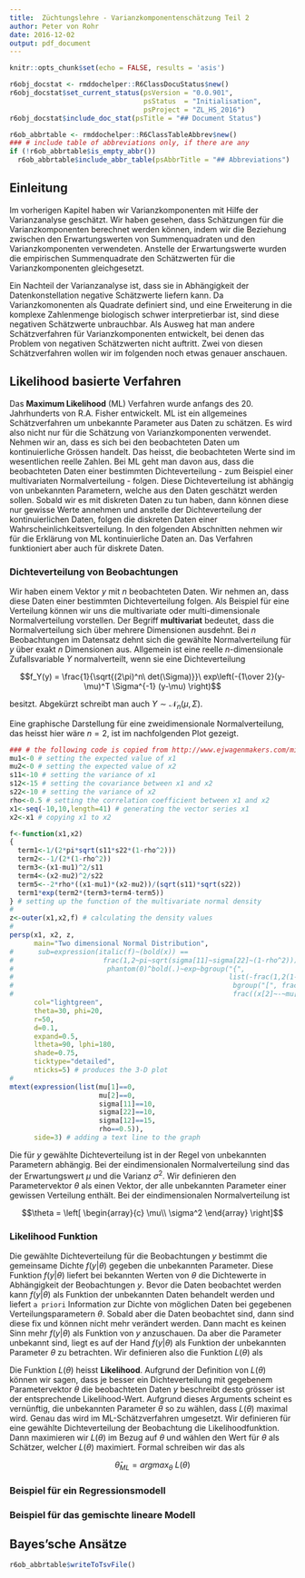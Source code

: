 ```yaml
---
title:  Züchtungslehre - Varianzkomponentenschätzung Teil 2
author: Peter von Rohr
date: 2016-12-02
output: pdf_document
---
```


```r
knitr::opts_chunk$set(echo = FALSE, results = 'asis')
```

```r
r6obj_docstat <- rmddochelper::R6ClassDocuStatus$new()
r6obj_docstat$set_current_status(psVersion = "0.0.901",
                                 psStatus  = "Initialisation",
                                 psProject = "ZL_HS_2016")
r6obj_docstat$include_doc_stat(psTitle = "## Document Status")
```


```r
r6ob_abbrtable <- rmddochelper::R6ClassTableAbbrev$new()
### # include table of abbreviations only, if there are any
if (!r6ob_abbrtable$is_empty_abbr())
  r6ob_abbrtable$include_abbr_table(psAbbrTitle = "## Abbreviations")
```

## Einleitung
Im vorherigen Kapitel haben wir Varianzkomponenten mit Hilfe der Varianzanalyse geschätzt. Wir haben gesehen, dass Schätzungen für die Varianzkomponenten berechnet werden können, indem wir die Beziehung zwischen den Erwartungswerten von Summenquadraten und den Varianzkomponenten verwendeten. Anstelle der Erwartungswerte wurden die empirischen Summenquadrate den Schätzwerten für die Varianzkomponenten gleichgesetzt.

Ein Nachteil der Varianzanalyse ist, dass sie in Abhängigkeit der Datenkonstellation negative Schätzwerte liefern kann. Da Varianzkomonenten als Quadrate definiert sind, und eine Erweiterung in die komplexe Zahlenmenge biologisch schwer interpretierbar ist, sind diese negativen Schätzwerte unbrauchbar. Als Ausweg hat man andere Schätzverfahren für Varianzkomponenten entwickelt, bei denen das Problem von negativen Schätzwerten nicht auftritt. Zwei von diesen Schätzverfahren wollen wir im folgenden noch etwas genauer anschauen.


## Likelihood basierte Verfahren
Das __Maximum Likelihood__ (ML) Verfahren wurde anfangs des 20. Jahrhunderts von R.A. Fisher entwickelt. ML ist ein allgemeines Schätzverfahren um unbekannte Parameter aus Daten zu schätzen. Es wird also nicht nur für die Schätzung von Varianzkomponenten verwendet. Nehmen wir an, dass es sich bei den beobachteten Daten um kontinuierliche Grössen handelt. Das heisst, die beobachteten Werte sind im wesentlichen reelle Zahlen. Bei ML geht man davon aus, dass die beobachteten Daten einer bestimmten Dichteverteilung - zum Beispiel einer multivariaten Normalverteilung - folgen. Diese Dichteverteilung ist abhängig von unbekannten Parametern, welche aus den Daten geschätzt werden sollen. Sobald wir es mit diskreten Daten zu tun haben, dann können diese nur gewisse Werte annehmen und anstelle der Dichteverteilung der kontinuierlichen Daten, folgen die diskreten Daten einer Wahrscheinlichkeitsverteilung. In den folgenden Abschnitten nehmen wir für die Erklärung von ML kontinuierliche Daten an. Das Verfahren funktioniert aber auch für diskrete Daten.


### Dichteverteilung von Beobachtungen
Wir haben einem Vektor $y$ mit $n$ beobachteten Daten. Wir nehmen an, dass diese Daten einer bestimmten Dichteverteilung folgen. Als Beispiel für eine Verteilung können wir uns die multivariate oder multi-dimensionale Normalverteilung vorstellen. Der Begriff __multivariat__ bedeutet, dass die Normalverteilung sich über mehrere Dimensionen ausdehnt. Bei $n$ Beobachtungen im Datensatz dehnt sich die gewählte Normalverteilung für $y$ über exakt $n$ Dimensionen aus. Allgemein ist eine reelle $n$-dimensionale Zufallsvariable $Y$ normalverteilt, wenn sie eine Dichteverteilung 

$$f_Y(y) =  \frac{1}{\sqrt{(2\pi)^n\ det(\Sigma)}}\ exp\left(-{1\over 2}(y-\mu)^T \Sigma^{-1} (y-\mu) \right)$$

\begin{tabular}{lll}
mit  &  $\mu$  &  Erwartungsvektor der Länge $n$ \\
     &  $\Sigma$  &  Covarianzmatrix mit Dimension $n\times n$\\
     &  $det()$   &  Determinante
\end{tabular}

besitzt. Abgekürzt schreibt man auch $Y \sim \mathcal{N}_n(\mu, \Sigma)$. 

Eine graphische Darstellung für eine zweidimensionale Normalverteilung, das heisst hier wäre $n=2$, ist im nachfolgenden Plot gezeigt.

```r
### # the following code is copied from http://www.ejwagenmakers.com/misc/Plotting_3d_in_R.pdf
mu1<-0 # setting the expected value of x1
mu2<-0 # setting the expected value of x2
s11<-10 # setting the variance of x1
s12<-15 # setting the covariance between x1 and x2
s22<-10 # setting the variance of x2
rho<-0.5 # setting the correlation coefficient between x1 and x2
x1<-seq(-10,10,length=41) # generating the vector series x1
x2<-x1 # copying x1 to x2

f<-function(x1,x2)
{
  term1<-1/(2*pi*sqrt(s11*s22*(1-rho^2)))
  term2<--1/(2*(1-rho^2))
  term3<-(x1-mu1)^2/s11
  term4<-(x2-mu2)^2/s22
  term5<--2*rho*((x1-mu1)*(x2-mu2))/(sqrt(s11)*sqrt(s22))
  term1*exp(term2*(term3+term4-term5))
} # setting up the function of the multivariate normal density
#
z<-outer(x1,x2,f) # calculating the density values
#
persp(x1, x2, z,
      main="Two dimensional Normal Distribution",
#      sub=expression(italic(f)~(bold(x)) ==
#                      frac(1,2~pi~sqrt(sigma[11]~sigma[22]~(1-rho^2))) ~
#                       phantom(0)^bold(.)~exp~bgroup("{",
#                                                     list(-frac(1,2(1-rho^2)),
#                                                      bgroup("[", frac((x[1]~-~mu[1])^2, sigma[11])~-~2~rho~frac(x[1]~-~mu[1],                                                                                                                                                                                 sqrt(sigma[11]))~ frac(x[2]~-~mu[2],sqrt(sigma[22]))~+~
#                                                      frac((x[2]~-~mu[2])^2, sigma[22]),"]")),"}")),
      col="lightgreen",
      theta=30, phi=20,
      r=50,
      d=0.1,
      expand=0.5,
      ltheta=90, lphi=180,
      shade=0.75,
      ticktype="detailed",
      nticks=5) # produces the 3-D plot
#
mtext(expression(list(mu[1]==0,
                      mu[2]==0,
                      sigma[11]==10,
                      sigma[22]==10,
                      sigma[12]==15,
                      rho==0.5)),
      side=3) # adding a text line to the graph

```

\vspace{2ex}
Die für $y$ gewählte Dichteverteilung ist in der Regel von unbekannten Parametern abhängig. Bei der eindimensionalen Normalverteilung sind das der Erwartungswert $\mu$ und die Varianz $\sigma^2$. Wir definieren den Parametervektor $\theta$ als einen Vektor, der alle unbekannten Parameter einer gewissen Verteilung enthält. Bei der eindimensionalen Normalverteilung ist 

$$\theta = \left[
  \begin{array}{c}
  \mu\\
  \sigma^2
  \end{array}
\right]$$

### Likelihood Funktion
Die gewählte Dichteverteilung für die Beobachtungen $y$ bestimmt die gemeinsame Dichte $f(y | \theta)$ gegeben die unbekannten Parameter. Diese Funktion $f(y | \theta)$ liefert bei bekannten Werten von $\theta$ die Dichtewerte in Abhängigkeit der Beobachtungen $y$. Bevor die Daten beobachtet werden kann $f(y | \theta)$ als Funktion der unbekannten Daten behandelt werden und liefert `a priori` Information zur Dichte von möglichen Daten bei gegebenen Verteilungsparametern $\theta$. Sobald aber die Daten beobachtet sind, dann sind diese fix und können nicht mehr verändert werden. Dann macht es keinen Sinn mehr $f(y | \theta)$ als Funktion von $y$ anzuschauen. Da aber die Parameter unbekannt sind, liegt es auf der Hand $f(y | \theta)$ als Funktion der unbekannten Parameter $\theta$ zu betrachten. Wir definieren also die Funktion $L(\theta)$ als 

\begin{equation}
L(\theta) = f(y | \theta)
\label{eq:LikelihoodDefinition}
\end{equation}

Die Funktion $L(\theta)$ heisst __Likelihood__. Aufgrund der Definition von $L(\theta)$ können wir sagen, dass je besser ein Dichteverteilung mit gegebenem Parametervektor $\theta$ die beobachteten Daten $y$ beschreibt desto grösser ist der entsprechende Likelihood-Wert. Aufgrund dieses Arguments scheint es vernünftig, die unbekannten Parameter $\theta$ so zu wählen, dass  $L(\theta)$ maximal wird. Genau das wird im ML-Schätzverfahren umgesetzt. Wir definieren für eine gewählte Dichteverteilung der Beobachtung die Likelihoodfunktion. Dann maximieren wir $L(\theta)$ im Bezug auf $\theta$ und wählen den Wert für $\theta$ als Schätzer, welcher $L(\theta)$ maximiert. Formal schreiben wir das als

$$\hat{\theta}_{ML} = argmax_{\theta} \ L(\theta)$$


### Beispiel für ein Regressionsmodell
<!-- siehe: https://www.statlect.com/fundamentals-of-statistics/linear-regression-maximum-likelihood -->


### Beispiel für das gemischte lineare Modell


## Bayes'sche Ansätze



```r
r6ob_abbrtable$writeToTsvFile()
```
<!-- END of document                 -- 
  -- Below this must not be anything --> 
